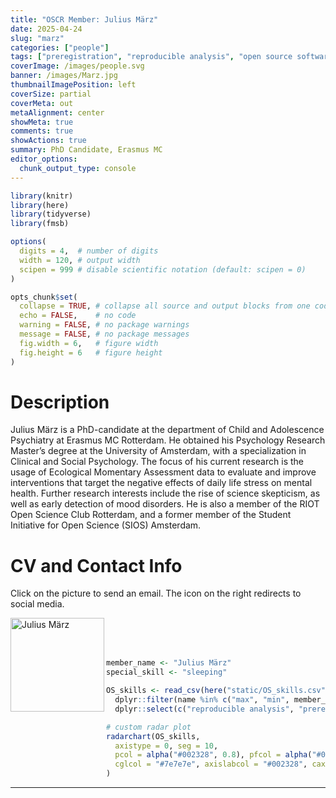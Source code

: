 ```yaml
---
title: "OSCR Member: Julius März"
date: 2025-04-24
slug: "marz"
categories: ["people"]
tags: ["preregistration", "reproducible analysis", "open source software", "reproducible analysis", "open access", "sleeping", "school-erasmusmc"] # top 3 categories + unique + school
coverImage: /images/people.svg
banner: /images/Marz.jpg
thumbnailImagePosition: left
coverSize: partial
coverMeta: out
metaAlignment: center
showMeta: true
comments: true
showActions: true
summary: PhD Candidate, Erasmus MC
editor_options: 
  chunk_output_type: console
---
```


```r

library(knitr)
library(here)
library(tidyverse)
library(fmsb)

options(
  digits = 4,  # number of digits
  width = 120, # output width
  scipen = 999 # disable scientific notation (default: scipen = 0)
)

opts_chunk$set(
  collapse = TRUE, # collapse all source and output blocks from one code chunk into a single block
  echo = FALSE,    # no code
  warning = FALSE, # no package warnings
  message = FALSE, # no package messages
  fig.width = 6,   # figure width
  fig.height = 6   # figure height
)

```

# Description

Julius März is a PhD-candidate at the department of Child and Adolescence Psychiatry at Erasmus MC Rotterdam. He obtained his Psychology Research Master's degree at the University of Amsterdam, with a specialization in Clinical and Social Psychology. The focus of his current research is the usage of Ecological Momentary Assessment data to evaluate and improve interventions that target the negative effects of daily life stress on mental health. Further research interests include the rise of science skepticism, as well as early detection of mood disorders.
He is also a member of the RIOT Open Science Club Rotterdam, and a former member of the Student Initiative for Open Science (SIOS) Amsterdam.

# CV and Contact Info

Click on the picture to send an email. The icon on the right redirects to social media.

<!-- EMAIL -->
<p>
  <a href="mailto:j.marz@erasmusmc.nl">
  <img border="0" alt="Julius März" src="/images/Marz.jpg" width="150" height="150" align="left">
  </a>
</p>

<!-- ORCID -->
<p align="center">
  <a href="https://orcid.org/0009-0004-6752-6135" class="ai ai-orcid fa-2x" style="color:#000000;">
  </a>
</p>

<BR><BR><BR>

<!-- # Expertise -->

```r

member_name <- "Julius März"
special_skill <- "sleeping"

OS_skills <- read_csv(here("static/OS_skills.csv")) %>%
  dplyr::filter(name %in% c("max", "min", member_name)) %>%
  dplyr::select(c("reproducible analysis", "preregistration", all_of(special_skill), "data sharing", "open source software", "open access", "data management"))

# custom radar plot
radarchart(OS_skills,
  axistype = 0, seg = 10,
  pcol = alpha("#002328", 0.8), pfcol = alpha("#00B969", 0.6), plwd = 4, centerzero = TRUE, # polygon
  cglcol = "#7e7e7e", axislabcol = "#002328", caxislabels = seq(0, 10, 2), cglwd = 0.8 # grid
)

```

***


